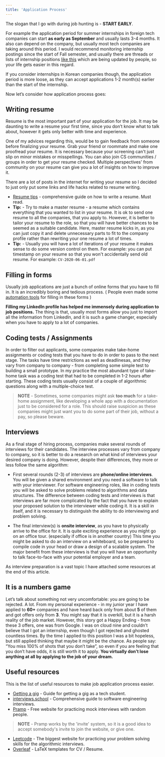 ```yaml
---
title: 'Application Process'
---
```


The slogan that I go with during job hunting is - **START EARLY**.

For example the application period for summer internships in foreign tech companies can start **as early as September** and usually lasts 3-4 months. It also can depend on the company, but usually most tech companies are taking around this period. I would recommend monitoring internship postings since the start of Fall semester, and usually there are threads or lists of internship positions [like this](https://github.com/elaine-zheng/summer2020internships) which are being updated by people, so your life gets easier in this regard.

If you consider internships in Korean companies though, the application period is more loose, as they can accept applications 1-2 month(s) earlier than the start of the internship.

Now let’s consider how application process goes:

## Writing resume

Resume is the most important part of your  application for the job. It may be daunting to write a resume your first time, since you don’t know what to talk about, however it gets only better with time and experience.

One of my advices regarding this, would be to gain feedback from someone before finalizing your resume. Grab your friend or roommate and make one proofread your resume. It is necessary because your screening can't just slip on minor mistakes or misspellings. You can also join CS communities / groups in order to get your resume checked. Multiple perspectives' from community on your resume can give you a lot of insights on how to improve it.

There are a lot of posts in the internet for writing your resume so I decided to just only put some links and life hacks related to resume writing.

- [Resume tips](https://drive.google.com/file/d/10b9NZDhPbUOW_C7108IKe9ev6Ed2UG7F/view) - comprehensive guide on how to write a resume. Must read.
- **Tip:** - Try to make a master resume - a resume which contains everything that you wanted to list in your resume. It is ok to send one resume to all the companies, that you apply to. However, it is better to tailor your resume to the role, so that you will have better chances to be seemed as a suitable candidate. Here, master resume kicks in, as you can just copy it and delete unnecessary parts to fit to the company profile rather than rewriting your one resume a lot of times.
- **Tip:** - Usually you will have a lot of iterations of your resume it makes sense to do some version control on them. For example: you can put timestamp on your resume so that you won't accidentally send old resume. For example: `CV-2020-06-01.pdf`

## Filling in forms

Usually job applications are just a bunch of online forms that you have to fill in. It is an incredibly boring and tedious process. ( People even made some [automation tools](https://www.reddit.com/r/Python/comments/gpaegj/i_was_tired_of_opening_100s_of_tabs_for/) for filling in these forms )

**Filling my LinkedIn profile has helped me immensely during application to job positions.** The thing is that, usually most forms allow you just to import all the information from LinkedIn, and it is such a game changer, especially when you have to apply to a lot of companies.

## Coding tests / Assignments

In order to filter out applicants, some companies make take-home assignments or coding tests that you have to do in order to pass to the next stage. The tasks have time restrictions as well as deadlinesas, and they vary from company to company - from completing some simple test to building a small prototype. In my practice the most abundant type of take-home task was a coding test that had to be completed in 1-2 hours after starting. These coding tests usually consist of a couple of algorithmic questions along with a multiple-choice test. 

> **NOTE** - Sometimes, some companies might ask **too much** for a take-home assignment, like developing a whole app with a documentation just to be considered for a role. This should raise suspicion as these companies might just want you to do some part of their job, without a pay, so please beware. 

## Interviews

As a final stage of hiring process, companies make several rounds of interviews for their candidates. The interview processes vary from company to company, so it is better to do a research on what kind of interviews your desired company is doing. However, despite their differences, they more or less follow the same algorithm: 

- First several rounds (2-3) of interviews are **phone/online interviews**. You will be given a shared environment and you need a software to talk with your interviewer. For software engineering roles, like in coding tests you will be asked to solve problems related to algorithms and data structures. The difference between coding tests and interviews is that interviews are far more complicated by the fact that you have to explain your proposed solution to the interviewer while coding it. It is a skill in itself, and it is necessary to distinguish the ability to do interviewing and problem solving. 

- The final interview(s) is **onsite interview**, as you have to physically arrive to the office for it. It is quite exciting experience as you might go on an office tour. (especially if office is in another country) This time you might be asked to do an interview on a whiteboard, so be prepared to compile code in your head or draw a design of a scalable system. The major benefit from these interviews is that you will have an opportunity to talk face-to-face with your potential employer and a team.  

As interview preparation is a vast topic I have attached some resources at the end of this article.

## It is a numbers game

Let’s talk about something not very uncomfortable: you are going to be rejected. A lot. From my personal experience - in my junior year I have applied to **60+** companies and have heard back only from about **5** of them and got offers only from **3**. You might say that it is overkill, but it is a harsh reality of the job market. However, this story got a Happy Ending - from these 3 offers, one was from Google. I was on cloud nine and couldn’t believe that I got an internship, even though I got rejected and ghosted countless times. By the time I applied to this position I was a bit hopeless, but still applied thinking that maybe it might be the chance. As people say: “You miss 100% of shots that you don’t take”, so even if you are feeling that you don’t have odds, it is still worth it to apply. **You virtually don’t lose anything at all by applying to the job of your dream.**

## Useful resources

This is the list of useful resources to make job application process easier.

- [Getting a gig](https://github.com/cassidoo/getting-a-gig) - Guide for getting a gig as a tech student. 
- [interviews.school](https://interviews.school/) - Comprehensive guide to software engineering interviews.
- [Pramp](https://www.pramp.com/#/) - Free website for practicing mock interviews with random people. 
> **NOTE** - Pramp works by the 'invite' system, so it is a good idea to accept somebody's invite to join the website, or give one. 
- [Leetcode](https://leetcode.com/) - The biggest website for practicing your problem solving skills for the algorithmic interviews.
- [Overleaf](https://www.overleaf.com/) - LaTeX templates for CV / Resume.

